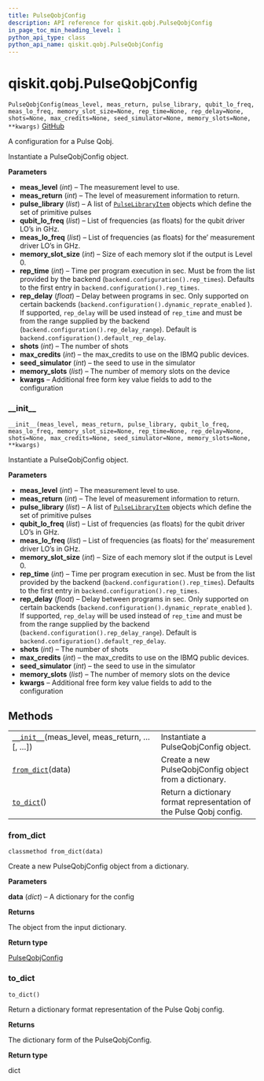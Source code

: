 ```yaml
---
title: PulseQobjConfig
description: API reference for qiskit.qobj.PulseQobjConfig
in_page_toc_min_heading_level: 1
python_api_type: class
python_api_name: qiskit.qobj.PulseQobjConfig
---
```


# qiskit.qobj.PulseQobjConfig

<span id="qiskit.qobj.PulseQobjConfig" />

`PulseQobjConfig(meas_level, meas_return, pulse_library, qubit_lo_freq, meas_lo_freq, memory_slot_size=None, rep_time=None, rep_delay=None, shots=None, max_credits=None, seed_simulator=None, memory_slots=None, **kwargs)` [GitHub](https://github.com/qiskit/qiskit/tree/stable/0.18/qiskit/qobj/pulse_qobj.py "view source code")

A configuration for a Pulse Qobj.

Instantiate a PulseQobjConfig object.

**Parameters**

*   **meas\_level** (*int*) – The measurement level to use.
*   **meas\_return** (*int*) – The level of measurement information to return.
*   **pulse\_library** (*list*) – A list of [`PulseLibraryItem`](qiskit.qobj.PulseLibraryItem "qiskit.qobj.PulseLibraryItem") objects which define the set of primitive pulses
*   **qubit\_lo\_freq** (*list*) – List of frequencies (as floats) for the qubit driver LO’s in GHz.
*   **meas\_lo\_freq** (*list*) – List of frequencies (as floats) for the’ measurement driver LO’s in GHz.
*   **memory\_slot\_size** (*int*) – Size of each memory slot if the output is Level 0.
*   **rep\_time** (*int*) – Time per program execution in sec. Must be from the list provided by the backend (`backend.configuration().rep_times`). Defaults to the first entry in `backend.configuration().rep_times`.
*   **rep\_delay** (*float*) – Delay between programs in sec. Only supported on certain backends (`backend.configuration().dynamic_reprate_enabled` ). If supported, `rep_delay` will be used instead of `rep_time` and must be from the range supplied by the backend (`backend.configuration().rep_delay_range`). Default is `backend.configuration().default_rep_delay`.
*   **shots** (*int*) – The number of shots
*   **max\_credits** (*int*) – the max\_credits to use on the IBMQ public devices.
*   **seed\_simulator** (*int*) – the seed to use in the simulator
*   **memory\_slots** (*list*) – The number of memory slots on the device
*   **kwargs** – Additional free form key value fields to add to the configuration

### \_\_init\_\_

<span id="qiskit.qobj.PulseQobjConfig.__init__" />

`__init__(meas_level, meas_return, pulse_library, qubit_lo_freq, meas_lo_freq, memory_slot_size=None, rep_time=None, rep_delay=None, shots=None, max_credits=None, seed_simulator=None, memory_slots=None, **kwargs)`

Instantiate a PulseQobjConfig object.

**Parameters**

*   **meas\_level** (*int*) – The measurement level to use.
*   **meas\_return** (*int*) – The level of measurement information to return.
*   **pulse\_library** (*list*) – A list of [`PulseLibraryItem`](qiskit.qobj.PulseLibraryItem "qiskit.qobj.PulseLibraryItem") objects which define the set of primitive pulses
*   **qubit\_lo\_freq** (*list*) – List of frequencies (as floats) for the qubit driver LO’s in GHz.
*   **meas\_lo\_freq** (*list*) – List of frequencies (as floats) for the’ measurement driver LO’s in GHz.
*   **memory\_slot\_size** (*int*) – Size of each memory slot if the output is Level 0.
*   **rep\_time** (*int*) – Time per program execution in sec. Must be from the list provided by the backend (`backend.configuration().rep_times`). Defaults to the first entry in `backend.configuration().rep_times`.
*   **rep\_delay** (*float*) – Delay between programs in sec. Only supported on certain backends (`backend.configuration().dynamic_reprate_enabled` ). If supported, `rep_delay` will be used instead of `rep_time` and must be from the range supplied by the backend (`backend.configuration().rep_delay_range`). Default is `backend.configuration().default_rep_delay`.
*   **shots** (*int*) – The number of shots
*   **max\_credits** (*int*) – the max\_credits to use on the IBMQ public devices.
*   **seed\_simulator** (*int*) – the seed to use in the simulator
*   **memory\_slots** (*list*) – The number of memory slots on the device
*   **kwargs** – Additional free form key value fields to add to the configuration

## Methods

|                                                                                                                                |                                                                     |
| ------------------------------------------------------------------------------------------------------------------------------ | ------------------------------------------------------------------- |
| [`__init__`](#qiskit.qobj.PulseQobjConfig.__init__ "qiskit.qobj.PulseQobjConfig.__init__")(meas\_level, meas\_return, …\[, …]) | Instantiate a PulseQobjConfig object.                               |
| [`from_dict`](#qiskit.qobj.PulseQobjConfig.from_dict "qiskit.qobj.PulseQobjConfig.from_dict")(data)                            | Create a new PulseQobjConfig object from a dictionary.              |
| [`to_dict`](#qiskit.qobj.PulseQobjConfig.to_dict "qiskit.qobj.PulseQobjConfig.to_dict")()                                      | Return a dictionary format representation of the Pulse Qobj config. |

### from\_dict

<span id="qiskit.qobj.PulseQobjConfig.from_dict" />

`classmethod from_dict(data)`

Create a new PulseQobjConfig object from a dictionary.

**Parameters**

**data** (*dict*) – A dictionary for the config

**Returns**

The object from the input dictionary.

**Return type**

[PulseQobjConfig](#qiskit.qobj.PulseQobjConfig "qiskit.qobj.PulseQobjConfig")

### to\_dict

<span id="qiskit.qobj.PulseQobjConfig.to_dict" />

`to_dict()`

Return a dictionary format representation of the Pulse Qobj config.

**Returns**

The dictionary form of the PulseQobjConfig.

**Return type**

dict

